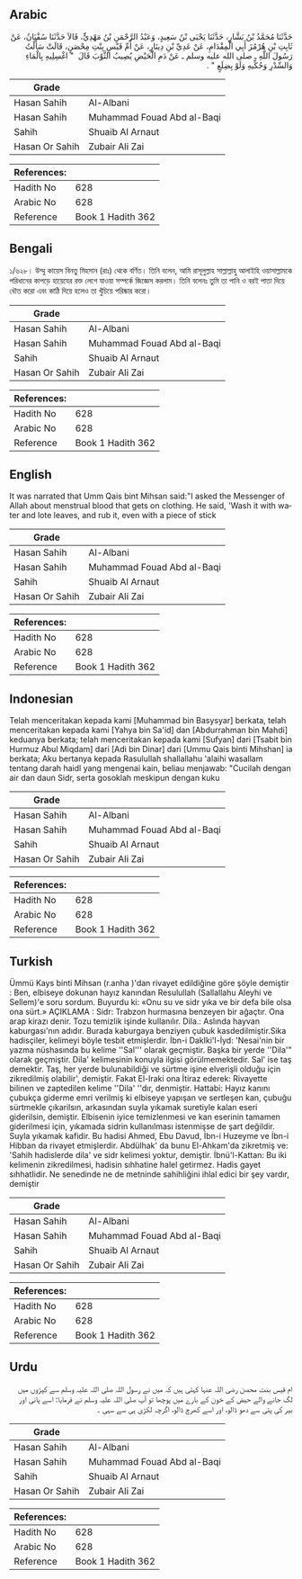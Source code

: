 ## Arabic


<div dir="rtl" lang="ar" style={{fontSize:'larger',backgroundColor:'#f8f9fa',padding:20}}>
حَدَّثَنَا مُحَمَّدُ بْنُ بَشَّارٍ، حَدَّثَنَا يَحْيَى بْنُ سَعِيدٍ، وَعَبْدُ الرَّحْمَنِ بْنُ مَهْدِيٍّ، قَالاَ حَدَّثَنَا سُفْيَانُ، عَنْ ثَابِتِ بْنِ هُرْمُزَ أَبِي الْمِقْدَامِ، عَنْ عَدِيِّ بْنِ دِينَارٍ، عَنْ أُمِّ قَيْسٍ بِنْتِ مِحْصَنٍ، قَالَتْ سَأَلْتُ رَسُولَ اللَّهِ ـ صلى الله عليه وسلم ـ عَنْ دَمِ الْحَيْضِ يُصِيبُ الثَّوْبَ قَالَ ‏ "‏ اغْسِلِيهِ بِالْمَاءِ وَالسِّدْرِ وَحُكِّيهِ وَلَوْ بِضِلَعٍ ‏"‏ ‏.‏
</div>
<div style={{backgroundColor:'#f8f9fa',padding:20, marginBottom: 10}}><table> <thead> <tr> <th>Grade</th> <th></th> </tr> </thead> <tbody> <tr><td>Hasan Sahih</td><td>Al-Albani</td></tr><tr><td>Hasan Sahih</td><td>Muhammad Fouad Abd al-Baqi</td></tr><tr><td>Sahih</td><td>Shuaib Al Arnaut</td></tr><tr><td>Hasan Or Sahih</td><td>Zubair Ali Zai</td></tr></tbody></table><table> <thead> <tr> <th>References:</th> <th></th> </tr> </thead> <tbody><tr><td>Hadith No</td><td>628</td></tr><tr><td>Arabic No</td><td>628</td></tr><tr><td>Reference</td><td>Book 1 Hadith 362</td></tr></tbody></table></div>

## Bengali


<div dir="ltr" lang="bn" style={{fontSize:'larger',backgroundColor:'#f8f9fa',padding:20}}>
১/৬২৮। উম্মু কায়েস বিনতু মিহসান (রাঃ) থেকে বর্ণিত। তিনি বলেন, আমি রাসূলুল্লাহ সাল্লাল্লাহু আলাইহি ওয়াসাল্লামকে পরিধানের কাপড়ে হায়েযের রক্ত লেগে যাওয়া সম্পর্কে জিজ্ঞেস করলাম। তিনি বলেনঃ তুমি তা পানি ও বরই পাতা দিয়ে ধৌত করো এবং কাঠি দিয়ে হলেও তা খুঁচিয়ে পরিষ্কার করো।
</div>
<div style={{backgroundColor:'#f8f9fa',padding:20, marginBottom: 10}}><table> <thead> <tr> <th>Grade</th> <th></th> </tr> </thead> <tbody> <tr><td>Hasan Sahih</td><td>Al-Albani</td></tr><tr><td>Hasan Sahih</td><td>Muhammad Fouad Abd al-Baqi</td></tr><tr><td>Sahih</td><td>Shuaib Al Arnaut</td></tr><tr><td>Hasan Or Sahih</td><td>Zubair Ali Zai</td></tr></tbody></table><table> <thead> <tr> <th>References:</th> <th></th> </tr> </thead> <tbody><tr><td>Hadith No</td><td>628</td></tr><tr><td>Arabic No</td><td>628</td></tr><tr><td>Reference</td><td>Book 1 Hadith 362</td></tr></tbody></table></div>

## English


<div dir="ltr" lang="en" style={{fontSize:'larger',backgroundColor:'#f8f9fa',padding:20}}>
It was narrated that Umm Qais bint Mihsan said:"I asked the Messenger of Allah about menstrual blood that gets on clothing. He said, 'Wash it with water and lote leaves, and rub it, even with a piece of stick
</div>
<div style={{backgroundColor:'#f8f9fa',padding:20, marginBottom: 10}}><table> <thead> <tr> <th>Grade</th> <th></th> </tr> </thead> <tbody> <tr><td>Hasan Sahih</td><td>Al-Albani</td></tr><tr><td>Hasan Sahih</td><td>Muhammad Fouad Abd al-Baqi</td></tr><tr><td>Sahih</td><td>Shuaib Al Arnaut</td></tr><tr><td>Hasan Or Sahih</td><td>Zubair Ali Zai</td></tr></tbody></table><table> <thead> <tr> <th>References:</th> <th></th> </tr> </thead> <tbody><tr><td>Hadith No</td><td>628</td></tr><tr><td>Arabic No</td><td>628</td></tr><tr><td>Reference</td><td>Book 1 Hadith 362</td></tr></tbody></table></div>

## Indonesian


<div dir="ltr" lang="id" style={{fontSize:'larger',backgroundColor:'#f8f9fa',padding:20}}>
Telah menceritakan kepada kami [Muhammad bin Basysyar] berkata, telah menceritakan kepada kami [Yahya bin Sa'id] dan [Abdurrahman bin Mahdi] keduanya berkata; telah menceritakan kepada kami [Sufyan] dari [Tsabit bin Hurmuz Abul Miqdam] dari [Adi bin Dinar] dari [Ummu Qais binti Mihshan] ia berkata; Aku bertanya kepada Rasulullah shallallahu 'alaihi wasallam tentang darah haidl yang mengenai kain, beliau menjawab: "Cucilah dengan air dan daun Sidr, serta gosoklah meskipun dengan kuku
</div>
<div style={{backgroundColor:'#f8f9fa',padding:20, marginBottom: 10}}><table> <thead> <tr> <th>Grade</th> <th></th> </tr> </thead> <tbody> <tr><td>Hasan Sahih</td><td>Al-Albani</td></tr><tr><td>Hasan Sahih</td><td>Muhammad Fouad Abd al-Baqi</td></tr><tr><td>Sahih</td><td>Shuaib Al Arnaut</td></tr><tr><td>Hasan Or Sahih</td><td>Zubair Ali Zai</td></tr></tbody></table><table> <thead> <tr> <th>References:</th> <th></th> </tr> </thead> <tbody><tr><td>Hadith No</td><td>628</td></tr><tr><td>Arabic No</td><td>628</td></tr><tr><td>Reference</td><td>Book 1 Hadith 362</td></tr></tbody></table></div>

## Turkish


<div dir="ltr" lang="tr" style={{fontSize:'larger',backgroundColor:'#f8f9fa',padding:20}}>
Ümmü Kays binti Mihsan (r.anha )'dan rivayet edildiğine göre şöyle demiştir : Ben, elbiseye dokunan hayız kanından Resulullah (Sallallahu Aleyhi ve Sellem)'e soru sordum. Buyurdu ki: «Onu su ve sidr yıka ve bir defa bile olsa ona sürt.» AÇIKLAMA : Sidr: Trabzon hurmasına benzeyen bir ağaçtır. Ona arap kirazı denir. Tozu temizlik işinde kullanılır. Dila.: Aslında hayvan kaburgası'nın adıdır. Burada kaburgaya benziyen çubuk kasdedilmiştir.Sika hadisçiler, kelimeyi böyle tesbit etmişlerdir. İbn-i DakIki'l-İyd: 'Nesai'nin bir yazma nüshasında bu kelime ''Sal''' olarak geçmiştir. Başka bir yerde ''Dila'" olarak geçmiştir. Dila' kelimesinin konuyla ilgisi görülmemektedir. Sal' ise taş demektir. Taş, her yerde bulunabildiği ve sürtme işine elverişli olduğu için zikredilmiş olabilir', demiştir. Fakat El-Iraki ona İtiraz ederek: Rivayette bilinen ve zaptedilen kelime ''Dila' ''dır, denmiştir. Hattabi: Hayız kanını çubukça giderme emri verilmiş ki elbiseye yapışan ve sertleşen kan, çubuğu sürtmekle çıkarilsın, arkasından suyla yıkamak suretiyle kalan eseri giderilsin, demiştir. Elbisenin iyice temizlenmesi ve kan eserinin tamamen giderilmesi için, yıkamada sidrin kullanılması istenmişse de şart değiIdir. Suyla yıkamak kafidir. Bu hadisi Ahmed, Ebu Davud, İbn-i Huzeyme ve İbn-i Hibban da rivayet etmişlerdir. Abdülhak' da bunu El-Ahkam'da zikretmiş ve: 'Sahih hadislerde dila' ve sidr kelimesi yoktur, demiştir. İbnü'l-Kattan: Bu iki kelimenin zikredilmesi, hadisin sıhhatine halel getirmez. Hadis gayet sıhhatIidir. Ne senedinde ne de metninde sahihliğini ihlal edici bir şey vardır, demiştir
</div>
<div style={{backgroundColor:'#f8f9fa',padding:20, marginBottom: 10}}><table> <thead> <tr> <th>Grade</th> <th></th> </tr> </thead> <tbody> <tr><td>Hasan Sahih</td><td>Al-Albani</td></tr><tr><td>Hasan Sahih</td><td>Muhammad Fouad Abd al-Baqi</td></tr><tr><td>Sahih</td><td>Shuaib Al Arnaut</td></tr><tr><td>Hasan Or Sahih</td><td>Zubair Ali Zai</td></tr></tbody></table><table> <thead> <tr> <th>References:</th> <th></th> </tr> </thead> <tbody><tr><td>Hadith No</td><td>628</td></tr><tr><td>Arabic No</td><td>628</td></tr><tr><td>Reference</td><td>Book 1 Hadith 362</td></tr></tbody></table></div>

## Urdu


<div dir="rtl" lang="ur" style={{fontSize:'larger',backgroundColor:'#f8f9fa',padding:20}}>
ام قیس بنت محصن رضی اللہ عنہا کہتی ہیں کہ میں نے رسول اللہ صلی اللہ علیہ وسلم سے کپڑوں میں لگ جانے والے حیض کے خون کے بارے میں پوچھا تو آپ صلی اللہ علیہ وسلم نے فرمایا: اسے پانی اور بیر کی پتی سے دھو ڈالو، اور اسے کھرچ ڈالو، اگرچہ لکڑی ہی سے سہی ۔
</div>
<div style={{backgroundColor:'#f8f9fa',padding:20, marginBottom: 10}}><table> <thead> <tr> <th>Grade</th> <th></th> </tr> </thead> <tbody> <tr><td>Hasan Sahih</td><td>Al-Albani</td></tr><tr><td>Hasan Sahih</td><td>Muhammad Fouad Abd al-Baqi</td></tr><tr><td>Sahih</td><td>Shuaib Al Arnaut</td></tr><tr><td>Hasan Or Sahih</td><td>Zubair Ali Zai</td></tr></tbody></table><table> <thead> <tr> <th>References:</th> <th></th> </tr> </thead> <tbody><tr><td>Hadith No</td><td>628</td></tr><tr><td>Arabic No</td><td>628</td></tr><tr><td>Reference</td><td>Book 1 Hadith 362</td></tr></tbody></table></div>